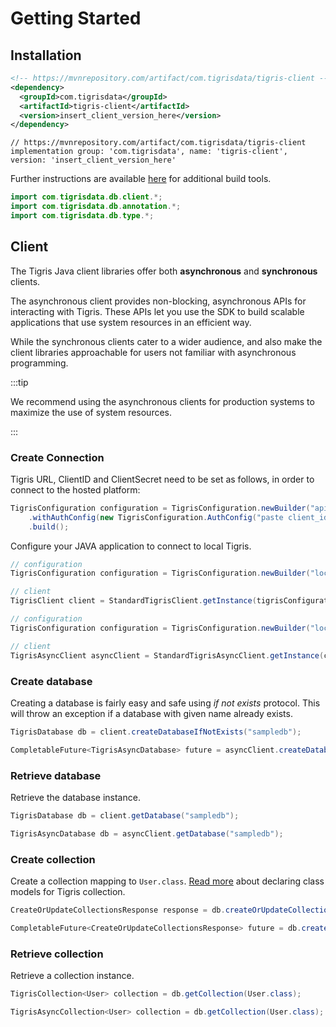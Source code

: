 
# Getting Started

## Installation

<Tabs className={tabbedItemTheme}>
<TabItem value="maven" label="Maven">

```xml
<!-- https://mvnrepository.com/artifact/com.tigrisdata/tigris-client -->
<dependency>
  <groupId>com.tigrisdata</groupId>
  <artifactId>tigris-client</artifactId>
  <version>insert_client_version_here</version>
</dependency>
```

</TabItem>

<TabItem value="gradle" label="Gradle">

```shell
// https://mvnrepository.com/artifact/com.tigrisdata/tigris-client
implementation group: 'com.tigrisdata', name: 'tigris-client', version: 'insert_client_version_here'
```

</TabItem>
</Tabs>

Further instructions are available
[here](https://mvnrepository.com/artifact/com.tigrisdata/tigris-client) for
additional build tools.

```java
import com.tigrisdata.db.client.*;
import com.tigrisdata.db.annotation.*;
import com.tigrisdata.db.type.*;
```

## Client

The Tigris Java client libraries offer both **asynchronous** and **synchronous** clients.

The asynchronous client provides non-blocking, asynchronous APIs for interacting with Tigris.
These APIs let you use the SDK to build scalable applications that use system resources in an
efficient way.

While the synchronous clients cater to a wider audience, and also make the client libraries
approachable for users not familiar with asynchronous programming.

:::tip

We recommend using the asynchronous clients for production systems to
maximize the use of system resources.

:::

### Create Connection

<Tabs className={tabbedItemTheme}>
<TabItem value="Tigris Cloud" label="Tigris Cloud">

Tigris URL, ClientID and ClientSecret need to be set as follows,
in order to connect to the hosted platform:

```java
TigrisConfiguration configuration = TigrisConfiguration.newBuilder("api.preview.tigrisdata.cloud")
    .withAuthConfig(new TigrisConfiguration.AuthConfig("paste client_id here", "paste client_secret here"))
    .build();
```

</TabItem>
<TabItem value="Development Environment" label="Development Environment">

Configure your JAVA application to connect to local Tigris.

```java
// configuration
TigrisConfiguration configuration = TigrisConfiguration.newBuilder("localhost:8081").build();
```

</TabItem>

</Tabs>

<Tabs groupId={clientTabGroupId} className={tabbedItemTheme}>
<TabItem value={syncClientLabel} label={syncClientLabel}>

```java
// client
TigrisClient client = StandardTigrisClient.getInstance(tigrisConfiguration);
```

</TabItem>

<TabItem value={asyncClientLabel} label={asyncClientLabel}>

```java
// configuration
TigrisConfiguration configuration = TigrisConfiguration.newBuilder("localhost:8081").build();

// client
TigrisAsyncClient asyncClient = StandardTigrisAsyncClient.getInstance(configuration);
```

</TabItem>
</Tabs>

### Create database

Creating a database is fairly easy and safe using _if not exists_ protocol. This will throw an exception
if a database with given name already exists.

<Tabs groupId={clientTabGroupId} className={tabbedItemTheme}>
<TabItem value={syncClientLabel} label={syncClientLabel}>

```java
TigrisDatabase db = client.createDatabaseIfNotExists("sampledb");
```

</TabItem>

<TabItem value={asyncClientLabel} label={asyncClientLabel}>

```java
CompletableFuture<TigrisAsyncDatabase> future = asyncClient.createDatabaseIfNotExists("sampledb");
```

</TabItem>
</Tabs>

### Retrieve database

Retrieve the database instance.

<Tabs groupId={clientTabGroupId} className={tabbedItemTheme}>
<TabItem value={syncClientLabel} label={syncClientLabel}>

```java
TigrisDatabase db = client.getDatabase("sampledb");
```

</TabItem>

<TabItem value={asyncClientLabel} label={asyncClientLabel}>

```java
TigrisAsyncDatabase db = asyncClient.getDatabase("sampledb");
```

</TabItem>
</Tabs>

### Create collection

Create a collection mapping to `User.class`. [Read more](datamodel/declare) about declaring class
models for Tigris collection.

<Tabs groupId={clientTabGroupId} className={tabbedItemTheme}>
<TabItem value={syncClientLabel} label={syncClientLabel}>

```java
CreateOrUpdateCollectionsResponse response = db.createOrUpdateCollections(User.class);
```

</TabItem>

<TabItem value={asyncClientLabel} label={asyncClientLabel}>

```java
CompletableFuture<CreateOrUpdateCollectionsResponse> future = db.createOrUpdateCollections(User.class);
```

</TabItem>
</Tabs>

### Retrieve collection

Retrieve a collection instance.

<Tabs groupId={clientTabGroupId} className={tabbedItemTheme}>
<TabItem value={syncClientLabel} label={syncClientLabel}>

```java
TigrisCollection<User> collection = db.getCollection(User.class);
```

</TabItem>

<TabItem value={asyncClientLabel} label={asyncClientLabel}>

```java
TigrisAsyncCollection<User> collection = db.getCollection(User.class);
```

</TabItem>
</Tabs>
